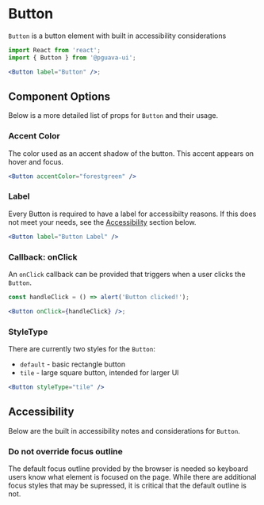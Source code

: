 

# Button

`Button` is a button element with built in accessibility considerations

<Canvas>
  <Story id="core-ui-button--main-story" />
</Canvas>

```jsx
import React from 'react';
import { Button } from '@pguava-ui';

<Button label="Button" />;
```

## Component Options

<ArgsTable of={Button} />

Below is a more detailed list of props for `Button` and their usage.

### Accent Color

The color used as an accent shadow of the button. This accent appears on hover and focus.

<Canvas>
  <Story id="core-ui-button--green-accent-color" />
</Canvas>

```jsx
<Button accentColor="forestgreen" />
```

### Label

Every Button is required to have a label for accessibilty reasons. If this does not meet your needs, see the [Accessibility](#accessibility) section below.

```jsx
<Button label="Button Label" />
```

### Callback: onClick

An `onClick` callback can be provided that triggers when a user clicks the `Button`.

<Canvas>
  <Story id="core-ui-button--on-click-callback" />
</Canvas>

```jsx
const handleClick = () => alert('Button clicked!');

<Button onClick={handleClick} />;
```

### StyleType

There are currently two styles for the `Button`:

- `default` - basic rectangle button
- `tile` - large square button, intended for larger UI

<Canvas>
  <Story id="core-ui-button--tile-style-type" />
</Canvas>

```jsx
<Button styleType="tile" />
```

## Accessibility

Below are the built in accessibility notes and considerations for `Button`.

### Do not override focus outline

The default focus outline provided by the browser is needed so keyboard users know what element is focused on the page. While there are additional focus styles that may be supressed, it is critical that the default outline is not.

<StorybookDocsFooter />
